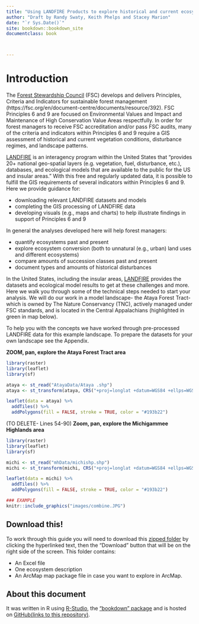 ```yaml
--- 
title: "Using LANDFIRE Products to explore historical and current ecosystems"
author: "Draft by Randy Swaty, Keith Phelps and Stacey Marion"
date: "`r Sys.Date()`"
site: bookdown::bookdown_site
documentclass: book



---
```


# Introduction
The [Forest Stewardship Council](https://fsc.org/en) (FSC) develops and delivers Principles, Criteria and Indicators for sustainable forest management (https://fsc.org/en/document-centre/documents/resource/392). FSC Principles 6 and 9 are focused on Environmental Values and Impact and Maintenance of High Conservation Value Areas respectfully. In order for forest managers to receive FSC accreditation and/or pass FSC audits, many of the criteria and indicators within Principles 6 and 9 require a GIS assessment of historical and current vegetation conditions, disturbance regimes, and landscape patterns.

[LANDFIRE](https://landfire.gov/) is an interagency program within the United States that "provides 20+ national geo-spatial layers (e.g. vegetation, fuel, disturbance, etc.), databases, and ecological models that are available to the public for the US and insular areas."  With this free and regularly updated data, it is possible to fulfill the GIS requirements of several indicators within Principles 6 and 9.  Here we provide guidance for:

* downloading relevant LANDFIRE datasets and models
* completing the GIS processing of LANDFIRE data
* developing visuals (e.g., maps and charts) to help illustrate findings in support of Principles 6 and 9


In general the analyses developed here will help forest managers:

* quantify ecosystems past and present
* explore ecosystem conversion (both to unnatural (e.g., urban) land uses and different ecosystems)
* compare amounts of succession classes past and present
* document types and amounts of historical disturbances


In the United States, including the insular areas, [LANDFIRE](https://www.landfire.gov/) provides the datasets and ecological model results to get at these challenges and more.  Here we walk you through some of the technical steps needed to start your analysis.  We will do our work in a model landscape- the Ataya Forest Tract- which is owned by The Nature Conservancy (TNC), actively managed under FSC standards, and is located in the Central Appalachians (highlighted in green in map below).

To help you with the concepts we have worked through pre-processed LANDFIRE data for this example landscape.  To prepare the datasets for your own landscape see the Appendix.

**ZOOM, pan, explore the Ataya Forest Tract area**
```r
library(raster)
library(leaflet)
library(sf)

ataya <- st_read("AtayaData/Ataya .shp")
ataya <- st_transform(ataya, CRS("+proj=longlat +datum=WGS84 +ellps=WGS84 +towgs84=0,0,0"))

```

```r

leaflet(data = ataya) %>% 
  addTiles() %>% 
  addPolygons(fill = FALSE, stroke = TRUE, color = "#193b22")

```


(TO DELETE- Lines 54-90)
**Zoom, pan, explore the Michigammee Highlands area**
```r
library(raster)
library(leaflet)
library(sf)

michi <- st_read("mhData/michishp.shp")
michi <- st_transform(michi, CRS("+proj=longlat +datum=WGS84 +ellps=WGS84 +towgs84=0,0,0"))

```

```r

leaflet(data = michi) %>% 
  addTiles() %>% 
  addPolygons(fill = FALSE, stroke = TRUE, color = "#193b22")

```

```r

### EXAMPLE
knitr::include_graphics("images/combine.JPG")

```

## Download this!
To work through this guide you will need to download this [zipped folder](https://github.com/rswaty/landfireFSC/blob/main/toDownload.zip) by clicking the hyperlinked text, then the "Download" button that will be on the right side of the screen.  This folder contains:

* An Excel file
* One ecosystem description
* An ArcMap map package file in case you want to explore in ArcMap.

## About this document

It was written in R using [R-Studio](https://rstudio.com/), the ["bookdown" package](https://www.bookdown.org/) and is hosted on [GitHub(links to this repository)](https://github.com/rswaty/landfireFSC).  










